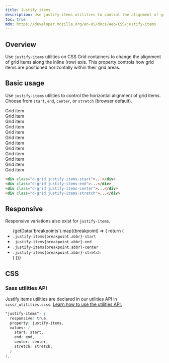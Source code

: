 ```yaml
---
title: Justify items
description: Use justify-items utilities to control the alignment of grid items along the inline axis (horizontally, in most writing modes).
toc: true
mdn: https://developer.mozilla.org/en-US/docs/Web/CSS/justify-items
---
```



## Overview

Use `justify-items` utilities on CSS Grid containers to change the alignment of grid items along the inline (row) axis. This property controls how grid items are positioned horizontally within their grid areas.

## Basic usage

Use `justify-items` utilities to control the horizontal alignment of grid items. Choose from `start`, `end`, `center`, or `stretch` (browser default).

<div class="bd-example bd-example-flex vstack gap-3">
  <div class="d-grid gap-3 justify-items-start" style="grid-template-columns: 1fr 1fr 1fr;">
    <div class="p-2">Grid item</div>
    <div class="p-2">Grid item</div>
    <div class="p-2">Grid item</div>
  </div>
  <div class="d-grid gap-3 justify-items-end" style="grid-template-columns: 1fr 1fr 1fr;">
    <div class="p-2">Grid item</div>
    <div class="p-2">Grid item</div>
    <div class="p-2">Grid item</div>
  </div>
  <div class="d-grid gap-3 justify-items-center" style="grid-template-columns: 1fr 1fr 1fr;">
    <div class="p-2">Grid item</div>
    <div class="p-2">Grid item</div>
    <div class="p-2">Grid item</div>
  </div>
  <div class="d-grid gap-3 justify-items-stretch" style="grid-template-columns: 1fr 1fr 1fr;">
    <div class="p-2">Grid item</div>
    <div class="p-2">Grid item</div>
    <div class="p-2">Grid item</div>
  </div>
</div>

```html
<div class="d-grid justify-items-start">...</div>
<div class="d-grid justify-items-end">...</div>
<div class="d-grid justify-items-center">...</div>
<div class="d-grid justify-items-stretch">...</div>
```

## Responsive

Responsive variations also exist for `justify-items`.

<ul>
{getData('breakpoints').map((breakpoint) => {
  return (
    <Fragment>
      <li><code>.justify-items{breakpoint.abbr}-start</code></li>
      <li><code>.justify-items{breakpoint.abbr}-end</code></li>
      <li><code>.justify-items{breakpoint.abbr}-center</code></li>
      <li><code>.justify-items{breakpoint.abbr}-stretch</code></li>
    </Fragment>
  )
})}
</ul>

## CSS

### Sass utilities API

Justify items utilities are declared in our utilities API in `scss/_utilities.scss`. [Learn how to use the utilities API.]([[docsref:/utilities/api#using-the-api]])

```scss
"justify-items": (
  responsive: true,
  property: justify-items,
  values: (
    start: start,
    end: end,
    center: center,
    stretch: stretch,
  )
),
```
